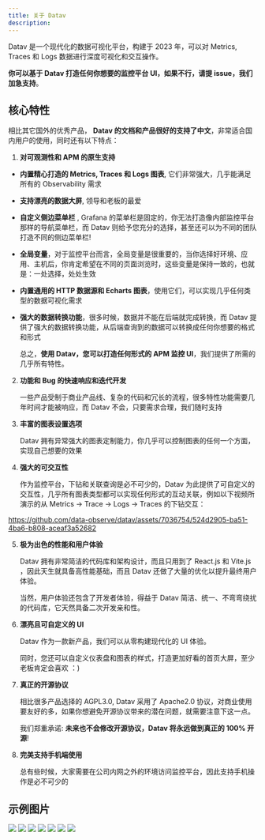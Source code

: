 ```yaml
---
title: 关于 Datav
description: 
---
```





Datav 是一个现代化的数据可视化平台，构建于 2023 年，可以对 Metrics, Traces 和 Logs 数据进行深度可视化和交互操作。

**你可以基于 Datav 打造任何你想要的监控平台 UI，如果不行，请提 issue，我们加急支持**。


## 核心特性

相比其它国外的优秀产品， **Datav 的文档和产品很好的支持了中文**，非常适合国内用户的使用，同时还有以下特点：

1. **对可观测性和 APM 的原生支持**
  
 - **内置精心打造的 Metrics, Traces 和 Logs 图表**, 它们非常强大，几乎能满足所有的 Observability 需求
 - **支持漂亮的数据大屏**, 领导和老板的最爱
 - **自定义侧边菜单栏** , Grafana 的菜单栏是固定的，你无法打造像内部监控平台那样的导航菜单栏，而 Datav 则给予您充分的选择，甚至还可以为不同的团队打造不同的侧边菜单栏!
 - **全局变量**，对于监控平台而言，全局变量是很重要的，当你选择好环境、应用、主机后，你肯定希望在不同的页面浏览时，这些变量是保持一致的，也就是：一处选择，处处生效
 - **内置通用的 HTTP 数据源和 Echarts 图表**，使用它们，可以实现几乎任何类型的数据可视化需求
 - **强大的数据转换功能**，很多时候，数据并不能在后端就完成转换，而 Datav 提供了强大的数据转换功能，从后端查询到的数据可以转换成任何你想要的格式和形式


    总之，**使用 Datav，您可以打造任何形式的 APM 监控 UI**，我们提供了所需的几乎所有特性。
 
2. **功能和 Bug 的快速响应和迭代开发**

    一些产品受制于商业产品线、复杂的代码和冗长的流程，很多特性功能需要几年时间才能被响应，而 Datav 不会，只要需求合理，我们随时支持

3. **丰富的图表设置选项**
    
    Datav 拥有异常强大的图表定制能力，你几乎可以控制图表的任何一个方面，实现自己想要的效果
   
4. **强大的可交互性**

     作为监控平台，下钻和关联查询是必不可少的，Datav 为此提供了可自定义的交互性，几乎所有图表类型都可以实现任何形式的互动关联，例如以下视频所演示的从 Metrics -> Trace -> Logs -> Traces 的下钻交互：

https://github.com/data-observe/datav/assets/7036754/524d2905-ba51-4ba6-b808-aceaf3a52682

5. **极为出色的性能和用户体验**
   
   Datav 拥有非常简洁的代码库和架构设计，而且只用到了 React.js 和 Vite.js ，因此天生就具备高性能基础，而且 Datav 还做了大量的优化以提升最终用户体验。


   当然，用户体验还包含了开发者体验，得益于 Datav 简洁、统一、不弯弯绕扰的代码库，它天然具备二次开发亲和性。
   
6. **漂亮且可自定义的 UI**

    Datav 作为一款新产品，我们可以从零构建现代化的 UI 体验。

    同时，您还可以自定义仪表盘和图表的样式，打造更加好看的首页大屏，至少老板肯定会喜欢 ：)

7.  **真正的开源协议**

    相比很多产品选择的 AGPL3.0, Datav 采用了 Apache2.0 协议，对商业使用要友好的多，如果你想避免开源协议带来的潜在问题，就需要注意下这一点。

    我们郑重承诺: **未来也不会修改开源协议，Datav 将永远做到真正的 100% 开源**!

8.  **完美支持手机端使用**
   
    总有些时候，大家需要在公司内网之外的环境访问监控平台，因此支持手机操作是必不可少的


## 示例图片

<img src="https://github.com/data-observe/assets/blob/main/datav-readme/home-example1.jpg?raw=true" />

<img src="https://github.com/data-observe/assets/blob/main/datav-readme/runtime-example.jpg?raw=true" />

<img src="https://github.com/data-observe/assets/blob/main/datav-readme/host-example.jpg?raw=true" />

<img src="https://github.com/data-observe/assets/blob/main/datav-readme/trace-search-example.jpg?raw=true" />

<img src="https://github.com/data-observe/assets/blob/main/datav-readme/trace-example.jpg?raw=true" />

<img src="https://github.com/data-observe/assets/blob/main/datav-readme/log-example.jpg?raw=true" />

<img src="https://github.com/data-observe/assets/blob/main/datav-readme/alert-example.jpg?raw=true" />

